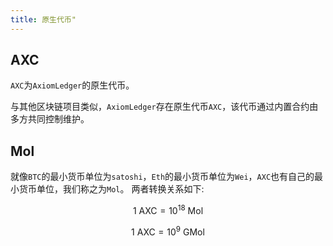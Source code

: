 ```yaml
---
title: 原生代币"
---
```


## AXC

`AXC`为`AxiomLedger`的原生代币。

与其他区块链项目类似，`AxiomLedger`存在原生代币`AXC`，该代币通过内置合约由多方共同控制维护。

## Mol

就像`BTC`的最小货币单位为`satoshi`，`Eth`的最小货币单位为`Wei`，`AXC`也有自己的最小货币单位，我们称之为`Mol`。
两者转换关系如下:

$$ 1 \text{ AXC} = 10^{18} \text{ Mol} $$

$$ 1 \text{ AXC} = 10^{9} \text{ GMol} $$
